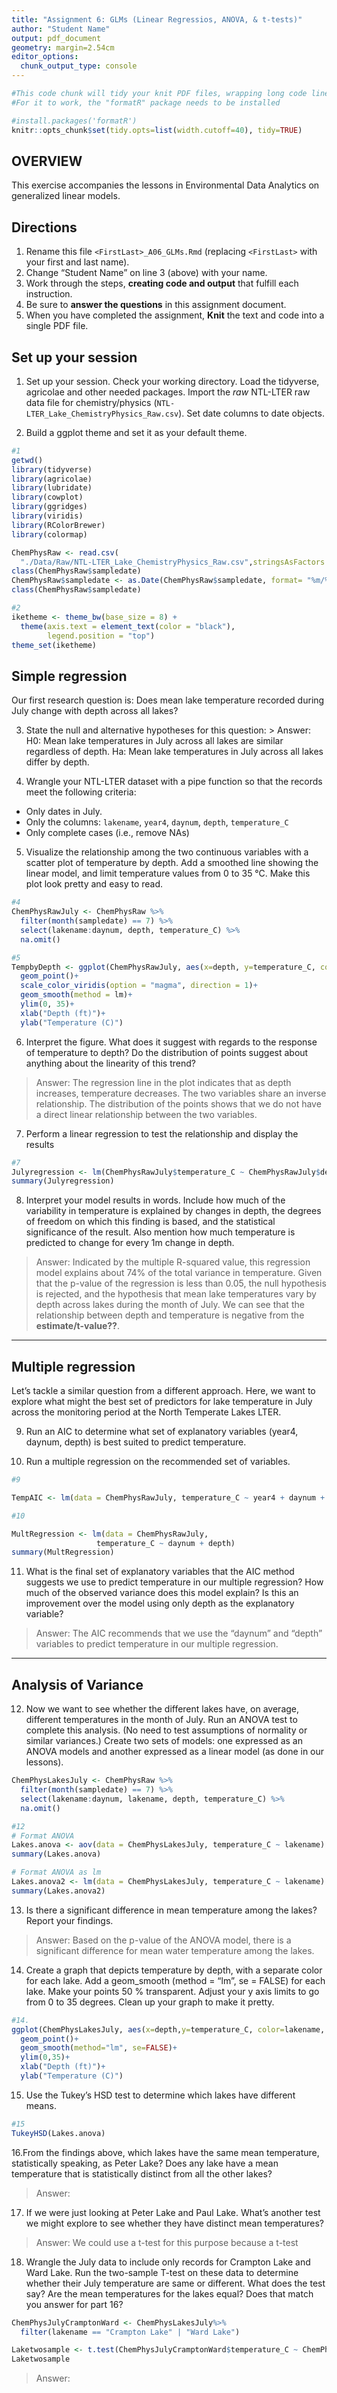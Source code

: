 ```yaml
---
title: "Assignment 6: GLMs (Linear Regressios, ANOVA, & t-tests)"
author: "Student Name"
output: pdf_document
geometry: margin=2.54cm
editor_options: 
  chunk_output_type: console
---
```


```r
#This code chunk will tidy your knit PDF files, wrapping long code lines
#For it to work, the "formatR" package needs to be installed

#install.packages('formatR')
knitr::opts_chunk$set(tidy.opts=list(width.cutoff=40), tidy=TRUE)
```

## OVERVIEW

This exercise accompanies the lessons in Environmental Data Analytics on generalized linear models. 

## Directions
1. Rename this file `<FirstLast>_A06_GLMs.Rmd` (replacing `<FirstLast>` with your first and last name).
2. Change "Student Name" on line 3 (above) with your name.
3. Work through the steps, **creating code and output** that fulfill each instruction.
4. Be sure to **answer the questions** in this assignment document.
5. When you have completed the assignment, **Knit** the text and code into a single PDF file.


## Set up your session 
1. Set up your session. Check your working directory. Load the tidyverse, agricolae and other needed packages. Import the *raw* NTL-LTER raw data file for chemistry/physics (`NTL-LTER_Lake_ChemistryPhysics_Raw.csv`). Set date columns to date objects.

2. Build a ggplot theme and set it as your default theme.

```r
#1
getwd()
library(tidyverse)
library(agricolae)
library(lubridate)
library(cowplot)
library(ggridges)
library(viridis)
library(RColorBrewer)
library(colormap)

ChemPhysRaw <- read.csv(
  "./Data/Raw/NTL-LTER_Lake_ChemistryPhysics_Raw.csv",stringsAsFactors = T)
class(ChemPhysRaw$sampledate)
ChemPhysRaw$sampledate <- as.Date(ChemPhysRaw$sampledate, format= "%m/%d/%y")
class(ChemPhysRaw$sampledate)

#2
iketheme <- theme_bw(base_size = 8) +
  theme(axis.text = element_text(color = "black"), 
        legend.position = "top")
theme_set(iketheme)

```

## Simple regression
Our first research question is: Does mean lake temperature recorded during July change with depth across all lakes?

3. State the null and alternative hypotheses for this question:
> Answer:
H0: Mean lake temperatures in July across all lakes are similar regardless of depth.
Ha: Mean lake temperatures in July across all lakes differ by depth.


4.  Wrangle your NTL-LTER dataset with a pipe function so that the records meet the following criteria: 
 * Only dates in July. 
 * Only the columns: `lakename`, `year4`, `daynum`, `depth`, `temperature_C`
 * Only complete cases (i.e., remove NAs)

5. Visualize the relationship among the two continuous variables with a scatter plot of temperature by depth. Add a smoothed line showing the linear model, and limit temperature values from 0 to 35 °C. Make this plot look pretty and easy to read.

```r
#4
ChemPhysRawJuly <- ChemPhysRaw %>%
  filter(month(sampledate) == 7) %>%
  select(lakename:daynum, depth, temperature_C) %>%
  na.omit()

#5
TempbyDepth <- ggplot(ChemPhysRawJuly, aes(x=depth, y=temperature_C, color = temperature_C))+
  geom_point()+
  scale_color_viridis(option = "magma", direction = 1)+
  geom_smooth(method = lm)+
  ylim(0, 35)+
  xlab("Depth (ft)")+
  ylab("Temperature (C)")

```


6. Interpret the figure. What does it suggest with regards to the response of temperature to depth? Do the distribution of points suggest about anything about the linearity of this trend?

> Answer: The regression line in the plot indicates that as depth increases, temperature decreases. The two variables share an inverse relationship. The distribution of the points shows that we do not have a direct linear relationship between the two variables. 


7. Perform a linear regression to test the relationship and display the results

```r
#7
Julyregression <- lm(ChemPhysRawJuly$temperature_C ~ ChemPhysRawJuly$depth)
summary(Julyregression)

```


8. Interpret your model results in words. Include how much of the variability in temperature is explained by changes in depth, the degrees of freedom on which this finding is based, and the statistical significance of the result. Also mention how much temperature is predicted to change for every 1m change in depth. 

> Answer: Indicated by the multiple R-squared value, this regression model explains about 74% of the total variance in temperature. Given that the p-value of the regression is less than 0.05, the null hypothesis is rejected, and the hypothesis that mean lake temperatures vary by depth across lakes during the month of July. We can see that the relationship between depth and temperature is negative from the **estimate/t-value??**. 


---

## Multiple regression
Let's tackle a similar question from a different approach. Here, we want to explore what might the best set of predictors for lake temperature in July across the monitoring period at the North Temperate Lakes LTER. 


9. Run an AIC to determine what set of explanatory variables (year4, daynum, depth) is best suited to predict temperature.

10. Run a multiple regression on the recommended set of variables. 

```r
#9

TempAIC <- lm(data = ChemPhysRawJuly, temperature_C ~ year4 + daynum + depth)

#10

MultRegression <- lm(data = ChemPhysRawJuly, 
                   temperature_C ~ daynum + depth)
summary(MultRegression)

```

11. What is the final set of explanatory variables that the AIC method suggests we use to predict temperature in our multiple regression? How much of the observed variance does this model explain? Is this an improvement over the model using only depth as the explanatory variable?

> Answer: The AIC recommends that we use the "daynum" and "depth" variables to predict temperature in our multiple regression. 


---
## Analysis of Variance

12. Now we want to see whether the different lakes have, on average, different temperatures in the month of July. Run an ANOVA test to complete this analysis. (No need to test assumptions of normality or similar variances.) Create two sets of models: one expressed as an ANOVA models and another expressed as a linear model (as done in our lessons).

```r
ChemPhysLakesJuly <- ChemPhysRaw %>%
  filter(month(sampledate) == 7) %>%
  select(lakename:daynum, lakename, depth, temperature_C) %>%
  na.omit()

#12
# Format ANOVA
Lakes.anova <- aov(data = ChemPhysLakesJuly, temperature_C ~ lakename)
summary(Lakes.anova)

# Format ANOVA as lm
Lakes.anova2 <- lm(data = ChemPhysLakesJuly, temperature_C ~ lakename)
summary(Lakes.anova2)

```

13. Is there a significant difference in mean temperature among the lakes? Report your findings. 

> Answer: Based on the p-value of the ANOVA model, there is a significant difference for mean water temperature among the lakes.


14. Create a graph that depicts temperature by depth, with a separate color for each lake. Add a geom_smooth (method = "lm", se = FALSE) for each lake. Make your points 50 % transparent. Adjust your y axis limits to go from 0 to 35 degrees. Clean up your graph to make it pretty. 

```r
#14.
ggplot(ChemPhysLakesJuly, aes(x=depth,y=temperature_C, color=lakename, alpha=0.5))+
  geom_point()+
  geom_smooth(method="lm", se=FALSE)+
  ylim(0,35)+ 
  xlab("Depth (ft)")+
  ylab("Temperature (C)")

```

15. Use the Tukey's HSD test to determine which lakes have different means.

```r
#15
TukeyHSD(Lakes.anova)

```

16.From the findings above, which lakes have the same mean temperature, statistically speaking, as Peter Lake? Does any lake have a mean temperature that is statistically distinct from all the other lakes?

>Answer: 

 

17. If we were just looking at Peter Lake and Paul Lake. What's another test we might explore to see whether they have distinct mean temperatures? 

>Answer: We could use a t-test for this purpose because a t-test 



18. Wrangle the July data to include only records for Crampton Lake and Ward Lake. Run the two-sample T-test on these data to determine whether their July temperature are same or different. What does the test say? Are the mean temperatures for the lakes equal? Does that match you answer for part 16?

```r
ChemPhysJulyCramptonWard <- ChemPhysLakesJuly%>%
  filter(lakename == "Crampton Lake" | "Ward Lake")

Laketwosample <- t.test(ChemPhysJulyCramptonWard$temperature_C ~ ChemPhysJulyCramptonWard$lakename)
Laketwosample

```

>Answer: 
